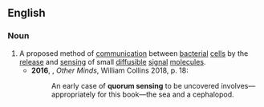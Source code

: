 ==English==
{{wikipedia}}

===Noun===
{{en-noun|-}}

# A proposed method of [[communication]] between [[bacterial]] [[cell]]s by the [[release]] and [[sensing]] of small [[diffusible]] [[signal]] [[molecule]]s.
#*'''2016''', {{w|Peter Godfrey-Smith}}, ''Other Minds'', William Collins 2018, p. 18:
#*:An early case of '''quorum sensing''' to be uncovered involves—appropriately for this book—the sea and a cephalopod.